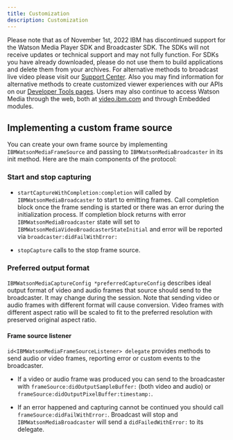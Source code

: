 ```yaml
---
title: Customization
description: Customization
---
```


<InlineNotification kind="warning">

Please note that as of November 1st, 2022 IBM has discontinued support for the Watson Media Player SDK and Broadcaster SDK. The SDKs will not receive updates or technical support and may not fully function. For SDKs you have already downloaded, please do not use them to build applications and delete them from your archives. For alternative methods to broadcast live video please visit our [Support Center](https://support.video.ibm.com/hc/en-us/categories/200545448-Broadcasting-on-IBM-Watson-Media). Also you may find information for alternative methods to create customized viewer experiences with our APIs on our [Developer Tools pages](https://developers.video.ibm.com/player-api-examples/custom-ui). Users may also continue to access Watson Media through the web, both at [video.ibm.com](http://video.ibm.com/) and through Embedded modules.

</InlineNotification>

## Implementing a custom frame source

You can create your own frame source by implementing `IBMWatsonMediaFrameSource` and passing to `IBMWatsonMediaBroadcaster` in its init method. Here are the main components of the protocol:

### Start and stop capturing

- `startCaptureWithCompletion:completion` will called by `IBMWatsonMediaBroadcaster` to start to emitting frames. Call completion block once the frame sending is started or there was an error during the initialization process. If completion block returns with error `IBMWatsonMediaBroadcaster` state will set to `IBMWatsonMediaVideoBroadcasterStateInitial` and error will be reported via `broadcaster:didFailWithError:`

- `stopCapture` calls to the stop frame source.

### Preferred output format

`IBMWatsonMediaCaptureConfig *preferredCaptureConfig` describes ideal output format of video and audio frames that source should send to the broadcaster. It may change during the session. Note that sending video or audio frames with different format will cause conversion. Video frames with different aspect ratio will be scaled to fit to the preferred resolution with preserved original aspect ratio.

#### Frame source listener

`id<IBMWatsonMediaFrameSourceListener> delegate` provides methods to send audio or video frames, reporting error or custom events to the broadcaster.

- If a video or audio frame was produced you can send to the broadcaster with `frameSource:didOutputSampleBuffer:` (both video and audio) or `frameSource:didOutputPixelBuffer:timestamp:`.

- If an error happened and capturing cannot be continued you should call `frameSource:didFailWithError:`. Broadcast will stop and `IBMWatsonMediaBroadcaster` will send a `didFailedWithError:` to its delegate.
